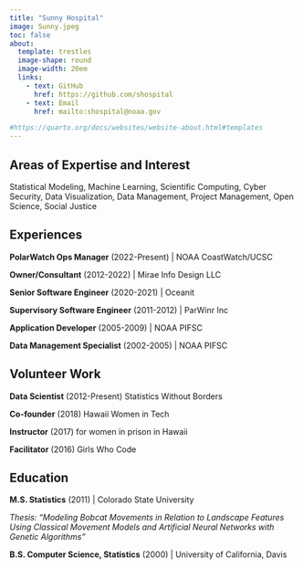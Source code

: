 ```yaml
---
title: "Sunny Hospital"
image: Sunny.jpeg
toc: false
about: 
  template: trestles
  image-shape: round
  image-width: 20em
  links:
    - text: GitHub
      href: https://github.com/shospital
    - text: Email
      href: mailto:shospital@noaa.gov

#https://quarto.org/docs/websites/website-about.html#templates
---
```



## Areas of Expertise and Interest
Statistical Modeling, Machine Learning, Scientific Computing, Cyber Security,
Data Visualization, Data Management, Project Management, Open Science, Social Justice


## Experiences

**PolarWatch Ops Manager** (2022-Present) | NOAA CoastWatch/UCSC

**Owner/Consultant** (2012-2022) | Mirae Info Design LLC

**Senior Software Engineer** (2020-2021) | Oceanit

**Supervisory Software Engineer** (2011-2012) | ParWinr Inc

**Application Developer** (2005-2009) | NOAA PIFSC

**Data Management Specialist** (2002-2005) | NOAA PIFSC

## Volunteer Work

**Data Scientist** (2012-Present) Statistics Without Borders

**Co-founder** (2018) Hawaii Women in Tech

**Instructor** (2017) for women in prison in Hawaii

**Facilitator** (2016) Girls Who Code 


## Education

**M.S. Statistics** (2011) | Colorado State University

*Thesis: "Modeling Bobcat Movements in Relation to Landscape Features Using Classical Movement Models and Artificial Neural Networks with Genetic Algorithms"*

**B.S. Computer Science, Statistics** (2000)  | University of California, Davis 
